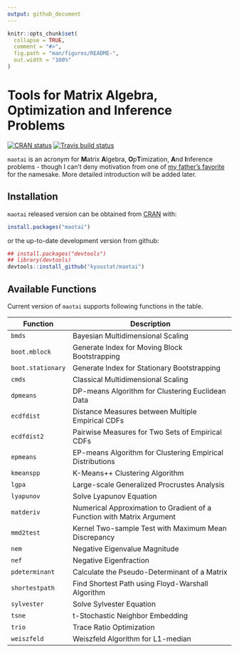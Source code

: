 ```yaml
---
output: github_document
---
```


<!-- README.md is generated from README.Rmd. Please edit that file -->

```r
knitr::opts_chunk$set(
  collapse = TRUE,
  comment = "#>",
  fig.path = "man/figures/README-",
  out.width = "100%"
)
```
# Tools for Matrix Algebra, Optimization and Inference Problems

<!-- badges: start -->
[![CRAN status](https://www.r-pkg.org/badges/version/maotai)](https://CRAN.R-project.org/package=maotai)
[![Travis build status](https://travis-ci.org/kyoustat/maotai.svg?branch=master)](https://travis-ci.org/kyoustat/maotai)
<!-- badges: end -->


`maotai` is an acronym for **M**atrix **A**lgebra, **O**p**T**imization, **A**nd **I**nference problems - though I can't deny motivation from one of [my father's favorite](https://en.wikipedia.org/wiki/Maotai) for the namesake. More detailed introduction will be added later.

## Installation

`maotai` released version can be obtained from [CRAN](https://CRAN.R-project.org/package=maotai) with:
```r
install.packages("maotai")
```
or the up-to-date development version from github:
```r
## install.packages("devtools")
## library(devtools)
devtools::install_github("kyoustat/maotai")
```
## Available Functions

Current version of `maotai` supports following functions in the table.

| Function      | Description                                   |
| ------------- | --------------------------------------------- |
| `bmds`        | Bayesian Multidimensional Scaling             |
| `boot.mblock` | Generate Index for Moving Block Bootstrapping |
| `boot.stationary` | Generate Index for Stationary Bootstrapping |
| `cmds`      | Classical Multidimensional Scaling                |
| `dpmeans`   | DP-means Algorithm for Clustering Euclidean Data |
| `ecdfdist`  | Distance Measures between Multiple Empirical CDFs |
| `ecdfdist2` | Pairwise Measures for Two Sets of Empirical CDFs |
| `epmeans`   | EP-means Algorithm for Clustering Empirical Distributions |
| `kmeanspp`  | K-Means++ Clustering Algorithm |
| `lgpa`      | Large-scale Generalized Procrustes Analysis |
| `lyapunov`  | Solve Lyapunov Equation |
| `matderiv`  | Numerical Approximation to Gradient of a Function with Matrix Argument |
| `mmd2test`  | Kernel Two-sample Test with Maximum Mean Discrepancy |
| `nem`          | Negative Eigenvalue Magnitude |
| `nef`          | Negative Eigenfraction |
| `pdeterminant` | Calculate the Pseudo-Determinant of a Matrix |
| `shortestpath` | Find Shortest Path using Floyd-Warshall Algorithm |
| `sylvester`    | Solve Sylvester Equation |
| `tsne`         | t-Stochastic Neighbor Embedding |
| `trio`         | Trace Ratio Optimization |
| `weiszfeld`    | Weiszfeld Algorithm for L1-median |